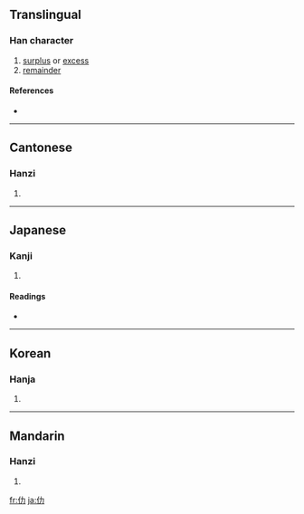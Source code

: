 {{also|働}}
==Translingual==

===Han character===
{{Han char|rn=9|rad=人|as=02|sn=4|four=2422<sub>7</sub>|canj=人大尸 (OKS)}}

# [[surplus]] or [[excess]]
# [[remainder]]

====References====
* {{Han ref|kx=0091.100|dkj=00350|dj=0193.020|hdz=10110.020|uh=4EC2|ud=20162|bh=C952|bd=51538}}

----

==Cantonese==

===Hanzi===
{{yue-hanzi|jyut=|y=lak6}}

# {{defn|Cantonese}}

----

==Japanese==

===Kanji===
{{ja-kanji|grade=|rs=人02}}

# {{defn|Japanese}}

====Readings====
* {{ja-readings|on=[[ろく]] (roku), [[りょく]] (ryoku)|kun=[[あまり]] (amari), [[つとめる]] (tsutomeru)}}

----

==Korean==

===Hanja===
{{ko-hanja|hangeul=[[륵]]|rv=reuk|mr=rŭk}}

# {{defn|Korean}}

----

==Mandarin==

===Hanzi===
{{cmn-hanzi|pin=[[lè]] ([[le4]])|wg=le<sup>4</sup>}}

# {{defn|Mandarin}}

[[fr:仂]]
[[ja:仂]]